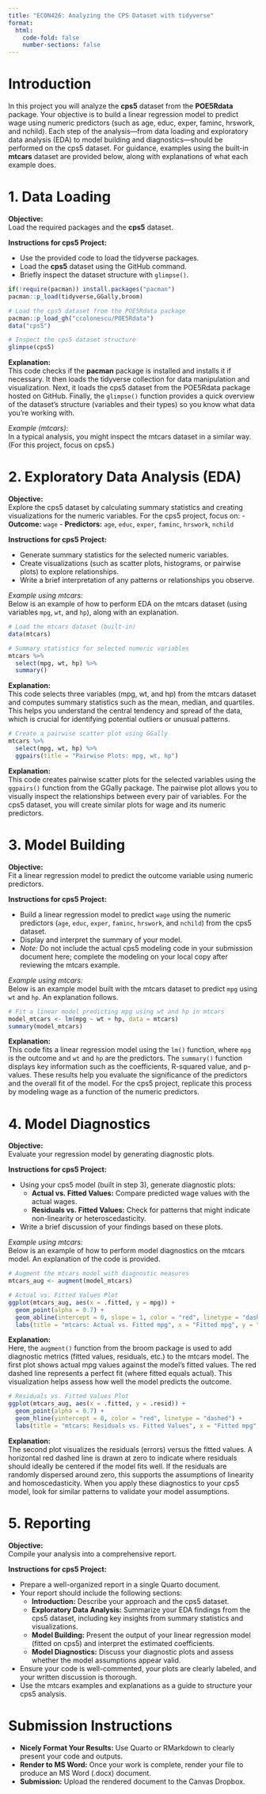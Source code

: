 ```yaml
---
title: "ECON426: Analyzing the CPS Dataset with tidyverse"
format:
  html:
    code-fold: false
    number-sections: false
---
```


# Introduction

In this project you will analyze the **cps5** dataset from the **POE5Rdata** package. Your objective is to build a linear regression model to predict wage using numeric predictors (such as age, educ, exper, faminc, hrswork, and nchild). Each step of the analysis—from data loading and exploratory data analysis (EDA) to model building and diagnostics—should be performed on the cps5 dataset. For guidance, examples using the built-in **mtcars** dataset are provided below, along with explanations of what each example does.

# 1. Data Loading

**Objective:**  
Load the required packages and the **cps5** dataset.

**Instructions for cps5 Project:**

- Use the provided code to load the tidyverse packages.
- Load the **cps5** dataset using the GitHub command.
- Briefly inspect the dataset structure with `glimpse()`.

```r
if(!require(pacman)) install.packages("pacman")
pacman::p_load(tidyverse,GGally,broom)

# Load the cps5 dataset from the POE5Rdata package
pacman::p_load_gh("ccolonescu/POE5Rdata")
data("cps5")

# Inspect the cps5 dataset structure
glimpse(cps5)
```

**Explanation:**  
This code checks if the **pacman** package is installed and installs it if necessary. It then loads the tidyverse collection for data manipulation and visualization. Next, it loads the cps5 dataset from the POE5Rdata package hosted on GitHub. Finally, the `glimpse()` function provides a quick overview of the dataset's structure (variables and their types) so you know what data you’re working with.

*Example (mtcars):*  
In a typical analysis, you might inspect the mtcars dataset in a similar way. (For this project, focus on cps5.)

# 2. Exploratory Data Analysis (EDA)

**Objective:**  
Explore the cps5 dataset by calculating summary statistics and creating visualizations for the numeric variables. For the cps5 project, focus on:
- **Outcome:** `wage`
- **Predictors:** `age`, `educ`, `exper`, `faminc`, `hrswork`, `nchild`

**Instructions for cps5 Project:**

- Generate summary statistics for the selected numeric variables.
- Create visualizations (such as scatter plots, histograms, or pairwise plots) to explore relationships.
- Write a brief interpretation of any patterns or relationships you observe.

*Example using mtcars:*  
Below is an example of how to perform EDA on the mtcars dataset (using variables `mpg`, `wt`, and `hp`), along with an explanation.

```r
# Load the mtcars dataset (built-in)
data(mtcars)

# Summary statistics for selected numeric variables
mtcars %>% 
  select(mpg, wt, hp) %>% 
  summary()
```

**Explanation:**  
This code selects three variables (mpg, wt, and hp) from the mtcars dataset and computes summary statistics such as the mean, median, and quartiles. This helps you understand the central tendency and spread of the data, which is crucial for identifying potential outliers or unusual patterns.

```r
# Create a pairwise scatter plot using GGally
mtcars %>%
  select(mpg, wt, hp) %>%
  ggpairs(title = "Pairwise Plots: mpg, wt, hp")
```

**Explanation:**  
This code creates pairwise scatter plots for the selected variables using the `ggpairs()` function from the GGally package. The pairwise plot allows you to visually inspect the relationships between every pair of variables. For the cps5 dataset, you will create similar plots for wage and its numeric predictors.

# 3. Model Building

**Objective:**  
Fit a linear regression model to predict the outcome variable using numeric predictors.

**Instructions for cps5 Project:**

- Build a linear regression model to predict `wage` using the numeric predictors (`age`, `educ`, `exper`, `faminc`, `hrswork`, and `nchild`) from the cps5 dataset.
- Display and interpret the summary of your model.
- *Note:* Do not include the actual cps5 modeling code in your submission document here; complete the modeling on your local copy after reviewing the mtcars example.

*Example using mtcars:*  
Below is an example model built with the mtcars dataset to predict `mpg` using `wt` and `hp`. An explanation follows.

```r
# Fit a linear model predicting mpg using wt and hp in mtcars
model_mtcars <- lm(mpg ~ wt + hp, data = mtcars)
summary(model_mtcars)
```

**Explanation:**  
This code fits a linear regression model using the `lm()` function, where `mpg` is the outcome and `wt` and `hp` are the predictors. The `summary()` function displays key information such as the coefficients, R-squared value, and p-values. These results help you evaluate the significance of the predictors and the overall fit of the model. For the cps5 project, replicate this process by modeling wage as a function of the numeric predictors.

# 4. Model Diagnostics

**Objective:**  
Evaluate your regression model by generating diagnostic plots.

**Instructions for cps5 Project:**

- Using your cps5 model (built in step 3), generate diagnostic plots:
  - **Actual vs. Fitted Values:** Compare predicted wage values with the actual wages.
  - **Residuals vs. Fitted Values:** Check for patterns that might indicate non-linearity or heteroscedasticity.
- Write a brief discussion of your findings based on these plots.

*Example using mtcars:*  
Below is an example of how to perform model diagnostics on the mtcars model. An explanation of the code is provided.

```r
# Augment the mtcars model with diagnostic measures
mtcars_aug <- augment(model_mtcars)

# Actual vs. Fitted Values Plot
ggplot(mtcars_aug, aes(x = .fitted, y = mpg)) +
  geom_point(alpha = 0.7) +
  geom_abline(intercept = 0, slope = 1, color = "red", linetype = "dashed") +
  labs(title = "mtcars: Actual vs. Fitted mpg", x = "Fitted mpg", y = "Actual mpg")
```

**Explanation:**  
Here, the `augment()` function from the broom package is used to add diagnostic metrics (fitted values, residuals, etc.) to the mtcars model. The first plot shows actual mpg values against the model's fitted values. The red dashed line represents a perfect fit (where fitted equals actual). This visualization helps assess how well the model predicts the outcome.

```r
# Residuals vs. Fitted Values Plot
ggplot(mtcars_aug, aes(x = .fitted, y = .resid)) +
  geom_point(alpha = 0.7) +
  geom_hline(yintercept = 0, color = "red", linetype = "dashed") +
  labs(title = "mtcars: Residuals vs. Fitted Values", x = "Fitted mpg", y = "Residuals")
```

**Explanation:**  
The second plot visualizes the residuals (errors) versus the fitted values. A horizontal red dashed line is drawn at zero to indicate where residuals should ideally be centered if the model fits well. If the residuals are randomly dispersed around zero, this supports the assumptions of linearity and homoscedasticity. When you apply these diagnostics to your cps5 model, look for similar patterns to validate your model assumptions.

# 5. Reporting

**Objective:**  
Compile your analysis into a comprehensive report.

**Instructions for cps5 Project:**

- Prepare a well-organized report in a single Quarto document.
- Your report should include the following sections:
  - **Introduction:** Describe your approach and the cps5 dataset.
  - **Exploratory Data Analysis:** Summarize your EDA findings from the cps5 dataset, including key insights from summary statistics and visualizations.
  - **Model Building:** Present the output of your linear regression model (fitted on cps5) and interpret the estimated coefficients.
  - **Model Diagnostics:** Discuss your diagnostic plots and assess whether the model assumptions appear valid.
- Ensure your code is well-commented, your plots are clearly labeled, and your written discussion is thorough.
- Use the mtcars examples and explanations as a guide to structure your cps5 analysis.

# Submission Instructions

- **Nicely Format Your Results:** Use Quarto or RMarkdown to clearly present your code and outputs.
- **Render to MS Word:** Once your work is complete, render your file to produce an MS Word (.docx) document.
- **Submission:** Upload the rendered document to the Canvas Dropbox.
